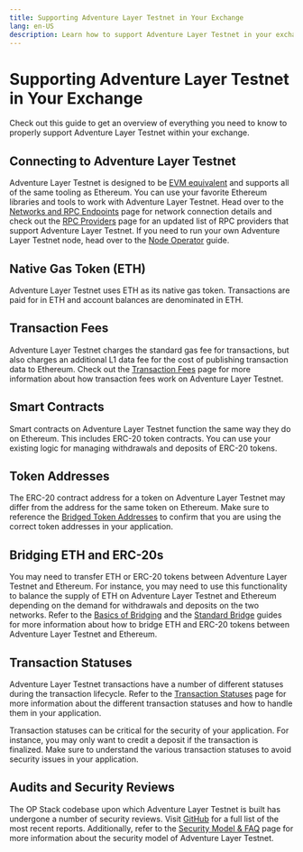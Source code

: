 ```yaml
---
title: Supporting Adventure Layer Testnet in Your Exchange
lang: en-US
description: Learn how to support Adventure Layer Testnet in your exchange.
---
```



# Supporting Adventure Layer Testnet in Your Exchange

Check out this guide to get an overview of everything you need to know to properly support Adventure Layer Testnet within your exchange.

## Connecting to Adventure Layer Testnet

Adventure Layer Testnet is designed to be [EVM equivalent](https://web.archive.org/web/20231127160757/https://medium.com/ethereum-optimism/introducing-evm-equivalence-5c2021deb306) and supports all of the same tooling as Ethereum.
You can use your favorite Ethereum libraries and tools to work with Adventure Layer Testnet.
Head over to the [Networks and RPC Endpoints](/chain/networks) page for network connection details and check out the [RPC Providers](/builders/tools/connect/rpc-providers) page for an updated list of RPC providers that support Adventure Layer Testnet.
If you need to run your own Adventure Layer Testnet node, head over to the [Node Operator](/builders/node-operators/rollup-node) guide.

## Native Gas Token (ETH)

Adventure Layer Testnet uses ETH as its native gas token.
Transactions are paid for in ETH and account balances are denominated in ETH.

## Transaction Fees

Adventure Layer Testnet charges the standard gas fee for transactions, but also charges an additional L1 data fee for the cost of publishing transaction data to Ethereum.
Check out the [Transaction Fees](/stack/transactions/fees) page for more information about how transaction fees work on Adventure Layer Testnet.

## Smart Contracts

Smart contracts on Adventure Layer Testnet function the same way they do on Ethereum.
This includes ERC-20 token contracts.
You can use your existing logic for managing withdrawals and deposits of ERC-20 tokens.

## Token Addresses

The ERC-20 contract address for a token on Adventure Layer Testnet may differ from the address for the same token on Ethereum.
Make sure to reference the [Bridged Token Addresses](/chain/tokenlist) to confirm that you are using the correct token addresses in your application.

## Bridging ETH and ERC-20s

You may need to transfer ETH or ERC-20 tokens between Adventure Layer Testnet and Ethereum.
For instance, you may need to use this functionality to balance the supply of ETH on Adventure Layer Testnet and Ethereum depending on the demand for withdrawals and deposits on the two networks.
Refer to the [Basics of Bridging](/builders/app-developers/bridging/basics) and the [Standard Bridge](/builders/app-developers/bridging/standard-bridge) guides for more information about how to bridge ETH and ERC-20 tokens between Adventure Layer Testnet and Ethereum.

## Transaction Statuses

Adventure Layer Testnet transactions have a number of different statuses during the transaction lifecycle.
Refer to the [Transaction Statuses](/builders/app-developers/transactions/statuses) page for more information about the different transaction statuses and how to handle them in your application.

<Callout>
Transaction statuses can be critical for the security of your application.
For instance, you may only want to credit a deposit if the transaction is finalized.
Make sure to understand the various transaction statuses to avoid security issues in your application.
</Callout>

## Audits and Security Reviews

The OP Stack codebase upon which Adventure Layer Testnet is built has undergone a number of security reviews.
Visit [GitHub](https://github.com/ethereum-optimism/optimism/tree/develop/docs/security-reviews) for a full list of the most recent reports.
Additionally, refer to the [Security Model & FAQ](/chain/security/faq) page for more information about the security model of Adventure Layer Testnet.
